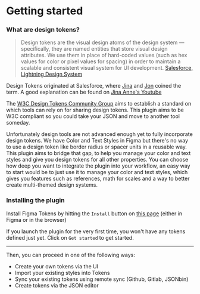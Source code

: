 # Getting started

### What are design tokens?
> Design tokens are the visual design atoms of the design system — specifically, they are named entities that store visual design attributes. We use them in place of hard-coded values (such as hex values for color or pixel values for spacing) in order to maintain a scalable and consistent visual system for UI development.
[Salesforce, Lightning Design System](https://www.lightningdesignsystem.com/design-tokens/)

Design Tokens originated at Salesforce, where [Jina](https://twitter.com/jina) and [Jon](https://twitter.com/jonnyl) coined the term. A good explanation can be found on [Jina Anne's Youtube](https://www.youtube.com/watch?v=q5qIowMyVt8)

The [W3C Design Tokens Community Group](https://github.com/design-tokens/community-group) aims to establish a standard on which tools can rely on for sharing design tokens. This plugin aims to be W3C compliant so you could take your JSON and move to another tool someday.

Unfortunately design tools are not advanced enough yet to fully incorporate design tokens. We have Color and Text Styles in Figma but there's no way to use a design token like border radius or spacer units in a reusable way. This plugin aims to bridge that gap, to help you manage your color and text styles and give you design tokens for all other properties. You can choose how deep you want to integrate the plugin into your workflow, an easy way to start would be to just use it to manage your color and text styles, which gives you features such as references, math for scales and a way to better create multi-themed design systems.

### Installing the plugin

Install Figma Tokens by hitting the `Install` button on [this page](https://www.figma.com/community/plugin/843461159747178978/Figma-Tokens) (either in Figma or in the browser)

If you launch the plugin for the very first time, you won't have any tokens defined just yet. Click on `Get started` to get started.

---



<ReactPlayer
  muted
  width="100%"
  height="auto"
  loop
  playing
  controls
  url="/getting-started.mp4"
/>


Then, you can proceed in one of the following ways:

- Create your own tokens via the UI
- Import your existing styles into Tokens
- Sync your existing tokens using remote sync (Github, Gitlab, JSONbin)
- Create tokens via the JSON editor
